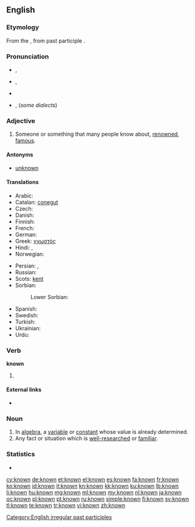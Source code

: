 ==English==

===Etymology===
From the {{etyl|enm|en}}, from {{etyl|ang|en}} past participle {{term|cnawen|cnāwen}}.

===Pronunciation===
* {{a|[[Received Pronunciation|UK]]}} {{IPA|/nəʊn/}}, {{X-SAMPA|/n@Un/}}
* {{a|[[General American|US]]}} {{IPA|/nɔʊn/}}, {{X-SAMPA|/noUn/}}
* {{audio|en-us-known.ogg|Audio (US)}}
* {{context|Australia|lang=en}}, {{context|NZ|lang=en}} {{homophones|lang=en|noone}} (''some dialects'')

===Adjective===
{{en-adj}}

# Someone or something that many people know about, [[renowned]], [[famous]].

====Antonyms====
* [[unknown]]

====Translations====
{{trans-top|that whom other people know, renowned, famous}}
* Arabic: {{t-|ar|معلوم|tr=ma3luum|sc=Arab}}
* Catalan: [[conegut]]
* Czech: {{t+|cs|známý|m}}
* Danish: {{t-|da|kendt}}
* Finnish: {{t+|fi|tunnettu}}
* French: {{t+|fr|connu}}
* German: {{t|de|bekannt}}
* Greek: [[γνωστός]]
* Hindi: {{t-|hi|मालूम|tr=mālūm|sc=Deva}}, {{t-|hi|ज्ञात|tr=jānt|sc=Deva}}
* Norwegian: {{t+|no|kjent}}
{{trans-mid}}
* Persian: {{t+|fa|دانسته|sc=fa-Arab}}, {{t+|fa|معلوم|tr=ma'lum|sc=fa-Arab}}
* Russian: {{t+|ru|известный|tr=izvéstnyj|sc=Cyrl}}
* Scots: [[kent]]
* Sorbian:
*: Lower Sorbian: {{tø|dsb|znaty}}
* Spanish: {{t+|es|conocido}}
* Swedish: {{t+|sv|känd}}
* Turkish: {{t+|tr|bilinen}}
* Ukrainian: {{t-|uk|відомий|tr=vidómyj|sc=Cyrl}}
* Urdu: {{t+|ur|معلوم|tr=mālūm|sc=ur-Arab}}
{{trans-bottom}}

===Verb===
'''known'''

# {{past participle of|know|lang=en}}

====External links====
* {{pedialite|know}}

===Noun===
{{en-noun}}

# In [[algebra]], a [[variable]] or [[constant]] whose value is already determined.
# Any fact or situation which is [[well-researched]] or [[familiar]].

===Statistics===
* {{rank|person|case|fact|314|known|thee|hope|er}}

[[Category:English irregular past participles]]

[[cy:known]]
[[de:known]]
[[et:known]]
[[el:known]]
[[es:known]]
[[fa:known]]
[[fr:known]]
[[ko:known]]
[[id:known]]
[[it:known]]
[[kn:known]]
[[kk:known]]
[[ku:known]]
[[lb:known]]
[[li:known]]
[[hu:known]]
[[mg:known]]
[[ml:known]]
[[my:known]]
[[nl:known]]
[[ja:known]]
[[oc:known]]
[[pl:known]]
[[pt:known]]
[[ru:known]]
[[simple:known]]
[[fi:known]]
[[sv:known]]
[[tl:known]]
[[te:known]]
[[tr:known]]
[[vi:known]]
[[zh:known]]